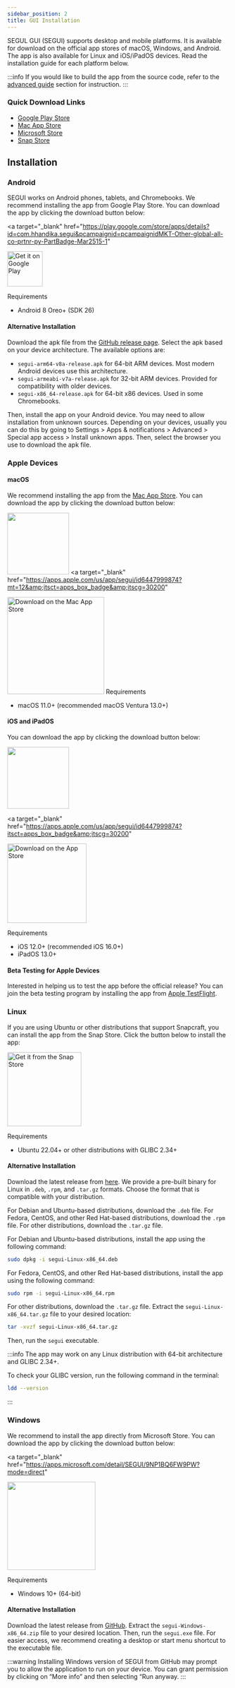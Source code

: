 ```yaml
---
sidebar_position: 2
title: GUI Installation
---
```


SEGUL GUI (SEGUI) supports desktop and mobile platforms. It is available for download on the official app stores of macOS, Windows, and Android. The app is also available for Linux and iOS/iPadOS devices. Read the installation guide for each platform below.

:::info
If you would like to build the app from the source code, refer to the [advanced guide](../advance-guides/build-gui) section for instruction.
:::

### Quick Download Links

- [Google Play Store](https://play.google.com/store/apps/details?id=com.hhandika.segui&pcampaignid=pcampaignidMKT-Other-global-all-co-prtnr-py-PartBadge-Mar2515-1)
- [Mac App Store](https://apps.apple.com/us/app/segui/id6447999874?mt=12&itsct=apps_box_badge&itscg=30200)
- [Microsoft Store](https://apps.microsoft.com/detail/SEGUI/9NP1BQ6FW9PW?mode=direct)
- [Snap Store](https://snapcraft.io/segui)

## Installation

### Android

SEGUI works on Android phones, tablets, and Chromebooks. We recommend installing the app from Google Play Store. You can download the app by clicking the download button below:

<a
  target="_blank"
  href="https://play.google.com/store/apps/details?id=com.hhandika.segui&pcampaignid=pcampaignidMKT-Other-global-all-co-prtnr-py-PartBadge-Mar2515-1"
>
  <img
    alt="Get it on Google Play"
    src="https://play.google.com/intl/en_us/badges/static/images/badges/en_badge_web_generic.png"
    height="80"
  />
</a>

Requirements

- Android 8 Oreo+ (SDK 26)

#### Alternative Installation

Download the apk file from the [GitHub release page](https://github.com/hhandika/segui/releases). Select the apk based on your device architecture. The available options are:

- `segui-arm64-v8a-release.apk` for 64-bit ARM devices. Most modern Android devices use this architecture.
- `segui-armeabi-v7a-release.apk` for 32-bit ARM devices. Provided for compatibility with older devices.
- `segui-x86_64-release.apk` for 64-bit x86 devices. Used in some Chromebooks.

Then, install the app on your Android device. You may need to allow installation from unknown sources. Depending on your devices, usually you can do this by going to Settings > Apps & notifications > Advanced > Special app access > Install unknown apps. Then, select the browser you use to download the apk file.

### Apple Devices

#### macOS

We recommend installing the app from the [Mac App Store](https://apps.apple.com/us/app/segui/id6447999874?ign-itscg=30200&ign-itsct=apps_box_badge). You can download the app by clicking the download button below:

<img
  src="https://tools-qr-production.s3.amazonaws.com/output/apple-toolbox/fa86fccd2076c98231750ad7f8755a16/d8686a5163ad967d5b029b7faf7ad928.png"
  width="140"
/>
<a
  target="_blank"
  href="https://apps.apple.com/us/app/segui/id6447999874?mt=12&amp;itsct=apps_box_badge&amp;itscg=30200"
>
  <img
    class="margin--md"
    src="https://tools.applemediaservices.com/api/badges/download-on-the-mac-app-store/black/en-us?size=250x83&amp;releaseDate=1716076800"
    alt="Download on the Mac App Store"
    width="220"
  />
</a>
Requirements

- macOS 11.0+ (recommended macOS Ventura 13.0+)

#### iOS and iPadOS

You can download the app by clicking the download button below:

<img
  src="https://tools-qr-production.s3.amazonaws.com/output/apple-toolbox/fa86fccd2076c98231750ad7f8755a16/d8686a5163ad967d5b029b7faf7ad928.png"
  width="140"
/>

<a
  target="_blank"
  href="https://apps.apple.com/us/app/segui/id6447999874?itsct=apps_box_badge&amp;itscg=30200"
>
  <img
    class="margin--sm"
    src="https://tools.applemediaservices.com/api/badges/download-on-the-app-store/black/en-us?size=250x83&amp;releaseDate=1716076800"
    alt="Download on the App Store"
    width="180"
  />
</a>

Requirements

- iOS 12.0+ (recommended iOS 16.0+)
- iPadOS 13.0+

#### Beta Testing for Apple Devices

Interested in helping us to test the app before the official release? You can join the beta testing program by installing the app from [Apple TestFlight](https://testflight.apple.com/join/LSJD5D0i).

### Linux

If you are using Ubuntu or other distributions that support Snapcraft, you can install the app from the Snap Store. Click the button below to install the app:

<a target="_blank" href="https://snapcraft.io/segui">
  <img
    class="margin-bottom--sm"
    src="https://snapcraft.io/static/images/badges/en/snap-store-black.svg"
    alt="Get it from the Snap Store"
    width="168"
  />
</a>

Requirements

- Ubuntu 22.04+ or other distributions with GLIBC 2.34+

#### Alternative Installation

Download the latest release from [here](https://github.com/hhandika/segui/releases). We provide a pre-built binary for Linux in `.deb`, `.rpm`, and `.tar.gz` formats. Choose the format that is compatible with your distribution.

For Debian and Ubuntu-based distributions, download the `.deb` file. For Fedora, CentOS, and other Red Hat-based distributions, download the `.rpm` file. For other distributions, download the `.tar.gz` file.

For Debian and Ubuntu-based distributions, install the app using the following command:

```bash
sudo dpkg -i segui-Linux-x86_64.deb
```

For Fedora, CentOS, and other Red Hat-based distributions, install the app using the following command:

```bash
sudo rpm -i segui-Linux-x86_64.rpm
```

For other distributions, download the `.tar.gz` file. Extract the `segui-Linux-x86_64.tar.gz` file to your desired location:

```bash
tar -xvzf segui-Linux-x86_64.tar.gz
```

Then, run the `segui` executable.

:::info
The app may work on any Linux distribution with 64-bit architecture and GLIBC 2.34+.

To check your GLIBC version, run the following command in the terminal:

```bash
ldd --version
```

:::

### Windows

We recommend to install the app directly from Microsoft Store. You can download the app by clicking the download button below:

<a
  target="_blank"
  href="https://apps.microsoft.com/detail/SEGUI/9NP1BQ6FW9PW?mode=direct"
>
  <img src="https://get.microsoft.com/images/en-us%20dark.svg" width="200" />
</a>

Requirements

- Windows 10+ (64-bit)

#### Alternative Installation

Download the latest release from [GitHub](https://github.com/hhandika/segui/releases). Extract the `segui-Windows-x86_64.zip` file to your desired location. Then, run the `segui.exe` file. For easier access, we recommend creating a desktop or start menu shortcut to the executable file.

:::warning
Installing Windows version of SEGUI from GitHub may prompt you to allow the application to run on your device. You can grant permission by clicking on “More info” and then selecting “Run anyway.
:::
